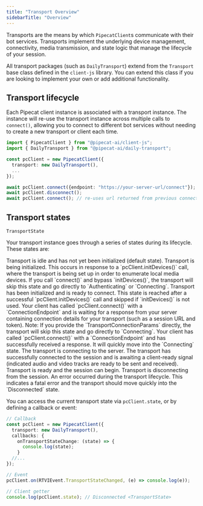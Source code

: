 ```yaml
---
title: "Transport Overview"
sidebarTitle: "Overview"
---
```


Transports are the means by which `PipecatClient`s communicate with their bot services. Transports implement the underlying device management, connectivity, media transmission, and state logic that manage the lifecycle of your session.


All transport packages (such as `DailyTransport`) extend from the `Transport` base class defined in the `client-js` library.
You can extend this class if you are looking to implement your own or add additional functionality.

## Transport lifecycle

Each Pipecat client instance is associated with a transport instance. The instance will re-use the transport instance across multiple calls to `connect()`, allowing you to connect to different bot services without needing to create a new transport or client each time.

```typescript
import { PipecatClient } from "@pipecat-ai/client-js";
import { DailyTransport } from "@pipecat-ai/daily-transport";

const pcClient = new PipecatClient({
  transport: new DailyTransport(),
  ...
});

await pcClient.connect({endpoint: "https://your-server-url/connect"});
await pcClient.disconnect();
await pcClient.connect(); // re-uses url returned from previous connect call, skipping the endpoint
```

## Transport states

`TransportState`

Your transport instance goes through a series of states during its lifecycle. These states are:

<Steps>
  <Step title="Disconnected">
    Transport is idle and has not yet been initialized (default state).
  </Step>
  <Step title="Initializing">
    Transport is being initialized. This occurs in response to a `pcClient.initDevices()` call, where the transport is being set up in order to enumerate local media devices. If you call `connect()` and bypass `initDevices()`, the transport will skip this state and go directly to `Authenticating` or `Connecting`.
  </Step>
  <Step title="Initialized">
    Transport has been initialized and is ready to connect. This state is reached after a successful `pcClient.initDevices()` call and skipped if `initDevices()` is not used.
  </Step>
  <Step title="Authenticating">
    Your client has called `pcClient.connect()` with a `ConnectionEndpoint` and is waiting for a response from your server containing connection details for your transport (such as a session URL and token). Note: If you provide the `TransportConnectionParams` directly, the transport will skip this state and go directly to `Connecting`.
  </Step>
  <Step title="Authenticated">
    Your client has called `pcClient.connect()` with a `ConnectionEndpoint` and has successfully received a response. It will quickly move into the `Connecting` state.
  </Step>
  <Step title="Connecting">
    The transport is connecting to the server.
  </Step>
  <Step title="Connected">
    The transport has successfully connected to the session and is awaiting a client-ready signal (indicated audio and video tracks are ready to be sent and received).
  </Step>
  <Step title="Ready">Transport is ready and the session can begin.</Step>
  <Step title="Disconnecting">
    Transport is disconnecting from the session.
  </Step>
  <Step title="Error">
  An error occurred during the transport lifecycle. This indicates a fatal error and the transport should move quickly into the `Disconnected` state.
  </Step>
</Steps>

You can access the current transport state via `pcClient.state`, or by defining a callback or event:

```typescript
// Callback
const pcClient = new PipecatClient({
  transport: new DailyTransport(),
  callbacks: {
    onTransportStateChange: (state) => {
      console.log(state);
    }
  //...
});

// Event
pcClient.on(RTVIEvent.TransportStateChanged, (e) => console.log(e));

// Client getter
console.log(pcClient.state); // Disconnected <TransportState>
```
